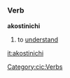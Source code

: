 =={{cic}}==
===Verb===

'''akostinichi'''
#to [[understand]]
[[Category:cic:Verbs]]
[[it:akostinichi]]